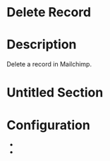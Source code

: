 ﻿# Delete Record

# Description

Delete a record in Mailchimp.

# Untitled Section

# Configuration

* 
*
